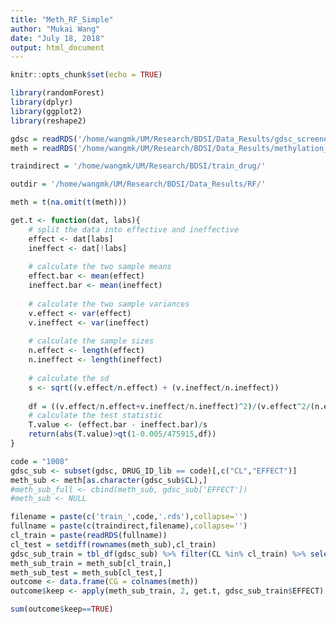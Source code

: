```yaml
---
title: "Meth_RF_Simple"
author: "Mukai Wang"
date: "July 18, 2018"
output: html_document
---
```


```r
knitr::opts_chunk$set(echo = TRUE)
```

```r
library(randomForest)
library(dplyr)
library(ggplot2)
library(reshape2)
```

```r
gdsc = readRDS('/home/wangmk/UM/Research/BDSI/Data_Results/gdsc_screened.rds')
meth = readRDS('/home/wangmk/UM/Research/BDSI/Data_Results/methylation_processed.rds')
```


```r
traindirect = '/home/wangmk/UM/Research/BDSI/train_drug/'
```

```r
outdir = '/home/wangmk/UM/Research/BDSI/Data_Results/RF/'
```

```r
meth = t(na.omit(t(meth)))
```

```r
get.t <- function(dat, labs){
    # split the data into effective and ineffective
    effect <- dat[labs]
    ineffect <- dat[!labs]
    
    # calculate the two sample means
    effect.bar <- mean(effect)
    ineffect.bar <- mean(ineffect)
    
    # calculate the two sample variances
    v.effect <- var(effect)
    v.ineffect <- var(ineffect)
    
    # calculate the sample sizes
    n.effect <- length(effect)
    n.ineffect <- length(ineffect)
    
    # calculate the sd
    s <- sqrt((v.effect/n.effect) + (v.ineffect/n.ineffect))
    
    df = ((v.effect/n.effect+v.ineffect/n.ineffect)^2)/(v.effect^2/(n.effect^2 * (n.effect-1))+v.ineffect^2/(n.ineffect^2 * (n.ineffect-1)))
    # calculate the test statistic
    T.value <- (effect.bar - ineffect.bar)/s
    return(abs(T.value)>qt(1-0.005/475915,df))
}
```

```r
code = "1008"
gdsc_sub <- subset(gdsc, DRUG_ID_lib == code)[,c("CL","EFFECT")]
meth_sub <- meth[as.character(gdsc_sub$CL),]
#meth_sub_full <- cbind(meth_sub, gdsc_sub['EFFECT'])
#meth_sub <- NULL

filename = paste(c('train_',code,'.rds'),collapse='')
fullname = paste(c(traindirect,filename),collapse='')
cl_train = paste(readRDS(fullname))
cl_test = setdiff(rownames(meth_sub),cl_train)
gdsc_sub_train = tbl_df(gdsc_sub) %>% filter(CL %in% cl_train) %>% select(EFFECT)
meth_sub_train = meth_sub[cl_train,]
meth_sub_test = meth_sub[cl_test,]
outcome <- data.frame(CG = colnames(meth))
outcome$keep <- apply(meth_sub_train, 2, get.t, gdsc_sub_train$EFFECT)
```

```r
sum(outcome$keep==TRUE)
```